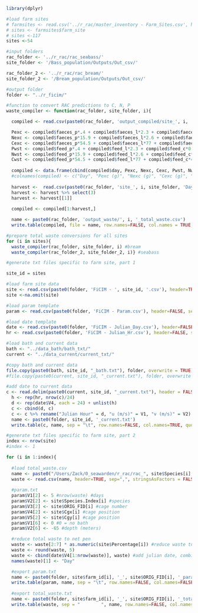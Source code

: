 ```r
library(dplyr)

#load farm sites 
# farmsites <- read.csv('../r_rac/master_inventory - Farm_Sites.csv', header=TRUE, sep=",")
# sites <- farmsites$farm_site
# sites <-117
sites <-54

#input folders
rac_folder <- '../r_rac/rac_seabass/'
site_folder <- '/Bass_population/Outputs/Out_csv/'

rac_folder_2 <- '../r_rac/rac_bream/'
site_folder_2 <- '/Bream_population/Outputs/Out_csv/'

#output folder
folder <- "../r_ficim/"
```

```r
#function to convert RAC predictions to C, N, P
waste_compiler <- function(rac_folder, site_folder, i){

  compiled <- read.csv(paste0(rac_folder, 'output_compiled/site_', i, '_compiled.csv'), header=TRUE, sep=",")

  Pexc <- compiled$faeces_p*.4 + compiled$faeces_l*2.3 + compiled$faeces_c*0
  Nexc <- compiled$faeces_p*15.9 + compiled$faeces_l*2.6 + compiled$faeces_c*0
  Cexc <- compiled$faeces_p*54.5 + compiled$faeces_l*77 + compiled$faeces_c*40
  Pwst <- compiled$feed_p*.4 + compiled$feed_l*2.3 + compiled$feed_c*0
  Nwst <- compiled$feed_p*15.9 + compiled$feed_l*2.6 + compiled$feed_c*0
  Cwst <- compiled$feed_p*54.5 + compiled$feed_l*77 + compiled$feed_c*40
  
  compiled <- data.frame(cbind(compiled$day, Pexc, Nexc, Cexc, Pwst, Nwst, Cwst))
  #colnames(compiled) <- c("Day", "Pexc (g)", "Nexc (g)", "Cexc (g)", "Pwst (g)", "Nwst (g)", "Cwst (g)")
  
  harvest <-  read.csv(paste0(rac_folder, 'site_', i, site_folder, 'Days_to_commercial_size.csv'))
  harvest <- harvest %>% select(3)
  harvest <- harvest[[1]]
  
  compiled <- compiled[1:harvest,] 

  name <- paste0(rac_folder, 'output_waste/', i, '_total_waste.csv')
  write.table(compiled, file = name, row.names=FALSE, col.names = TRUE, sep=",")}

#prepare total waste conversions for all sites
for (i in sites){
  waste_compiler(rac_folder, site_folder, i) #bream
  waste_compiler(rac_folder_2, site_folder_2, i)} #seabass
```

```r
#generate txt files specific to farm site, part 1

site_id = sites

#load farm site data
site <- read.csv(paste0(folder, 'FiCIM - ', site_id, '.csv'), header=TRUE, sep=",", stringsAsFactors = FALSE)
site <-na.omit(site)

#load param template
param <- read.csv(paste0(folder, 'FiCIM - Param.csv'), header=FALSE, sep=",", stringsAsFactors = FALSE)

#load date template
date <- read.csv(paste0(folder, 'FiCIM - Julian_Day.csv'), header=FALSE, sep=",", stringsAsFactors = FALSE)
hr <- read.csv(paste0(folder, 'FiCIM - Julian_Hr.csv'), header=FALSE, sep=",", stringsAsFactors = FALSE)

#load bath and current data
bath <- "../data_bath/bath_txt/"
current <- "../data_current/current_txt/"

#copy bath and current data
file.copy(paste0(bath, site_id, "_bath.txt"), folder, overwrite = TRUE) #xport bath
#file.copy(paste0(current, site_id, "_current.txt"), folder, overwrite = TRUE) #export current

#add date to current data
c <- read.delim(paste0(current, site_id, "_current.txt"), header = FALSE, sep = "\t")
  h <- rep(hr, nrow(c)/24)
  d <- rep(date$V4, each = 24) + unlist(h)
  c <- cbind(d, c)
  c <- c %>% rename("Julian Hour" = d, "u (m/s)" = V1, "v (m/s)" = V2)
  name <- paste0(folder, site_id, '_current.txt')
  write.table(c, name, sep = "\t", row.names=FALSE, col.names=TRUE, quote = FALSE)
```

```r
#generate txt files specific to farm site, part 2
index <- nrow(site)
#index <- 1

for (i in 1:index){
  
  #load total_waste.csv 
  name <- paste0("/Users/Zack/0_seawarden/r_rac/rac_", site$Species[i], '/output_waste/', site$farm_id[i], '_total_waste.csv')
  waste <- read.csv(name, header=TRUE, sep=",", stringsAsFactors = FALSE)
  
  #param.txt
  param$V1[2] <- 5 #nrow(waste) #days
  param$V2[2] <- site$Species.Index[i] #species
  param$V3[2] <- site$ORIG_FID[i] #cage number
  param$V4[2] <- site$Cgx[i] #cage position
  param$V5[2] <- site$Cgy[i] #cage position
  param$V1[6] <- 0 #0 = no bath
  param$V2[6] <- -65 #depth (meters)

  #reduce total waste to net pen
  waste <- waste[2:7] * as.numeric(site$Percentage[i]) #reduce waste total to net pen size
  waste <- round(waste, 5)
  waste <- cbind(date$V4[1:nrow(waste)], waste) #add julian date, combine with waste
  names(waste)[1] <- "Day"

  #export param.txt
  name <- paste0(folder, site$farm_id[i], '_', site$ORIG_FID[i], '_param_', site$Species[i], '.txt')
  write.table(param, name, sep = "\t", row.names=FALSE, col.names=FALSE, quote = FALSE)
  
  #export total_waste.txt
  name <- paste0(folder, site$farm_id[i], '_', site$ORIG_FID[i], '_total_waste_', site$Species[i], '.txt')
  write.table(waste, sep = "        ", name, row.names=FALSE, col.names=TRUE, quote = FALSE)}
```
